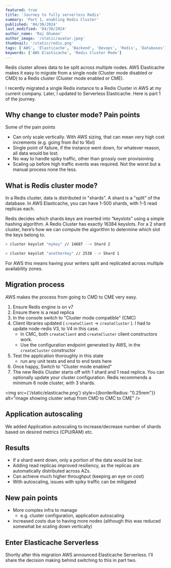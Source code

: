```yaml
---
featured: true
title: 'Journey to fully serverless Redis'
summary: 'Part 1, enabling Redis Cluster'
published: '04/30/2024'
last_modified: '04/30/2024'
author_name: 'Raj Ghuman'
author_image: '/static/avatar.jpeg'
thumbnail: '/static/redis.png'
tags: ['AWS', 'Elasticache', 'Backend', 'Devops', 'Redis', 'Databases']
keywords: ['AWS Elasticache', 'Redis Cluster Mode']
---
```



Redis cluster allows data to be split across multiple nodes. AWS Elasticache makes it easy to migrate from a single node (Cluster mode disabled or CMD) to a Redis cluster (Cluster mode enabled or CME).

I recently migrated a single Redis instance to a Redis Cluster in AWS at my current company. Later, I updated to Serverless Elasticache. Here is part 1 of the journey.

## Why change to cluster mode? Pain points

Some of the pain points

- Can only scale vertically. With AWS sizing, that can mean very high cost increments (e.g. going from 8xl to 16xl)
- Single point of failure, if the instance went down, for whatever reason, all data would be lost.
- No way to handle spiky traffic, other than grossly over provisioning
- Scaling up before high traffic events was required. Not the worst but a manual process none the less.

## What is Redis cluster mode?

In a Redis cluster, data is distributed in "shards". A shard is a "split" of the database. In AWS Elasticache, you can have 1-500 shards, with 1-5 read replicas each.

Redis decides which shards keys are inserted into “keyslots” using a simple hashing algorithm. A Redis Cluster has exactly 16384 keyslots. For a 2 shard cluster, here’s how we can compute the algorithm to determine which slot the keys belong to.

```bash
> cluster keyslot "mykey" // 14687 --> Shard 2

> cluster keyslot "anotherkey" // 2538 --> Shard 1
```

For AWS this means having your writers split and replicated across multiple availability zones.

## Migration process

AWS makes the process from going to CMD to CME very easy.

1. Ensure Redis engine is on v7
2. Ensure there is a read replica
3. In the console switch to "Cluster mode compatible" (CMC)
4. Client libraries updated ( `createClient` → `createCluster` ). I had to update node-redis V3, to V4 in this case.
   - In CMC, both `createClient` and `createCluster` client constructors work.
   - Use the configuration endpoint generated by AWS, in the `createCluster` constructor
5. Test the application thoroughly in this state
   - run any unit tests and end to end tests here
6. Once happy, Switch to "Cluster mode enabled"
7. The new Redis Cluster starts off with 1 shard and 1 read replica. You can optionally update your cluster configuration. Redis recommends a minimum 6 node cluster, with 3 shards.

<img
  src={'/static/elasticache.png'}
  style={{borderRadius: "0.25rem"}}
  alt="image showing cluster setup from CMD to CMC to CME"
/>

## Application autoscaling

We added Application autoscaling to increase/decrease number of shards based on desired metrics (CPU/RAM) etc.

## Results

- If a shard went down, only a portion of the data would be lost.
- Adding read replicas improved resiliency, as the replicas are automatically distributed across AZs.
- Can achieve much higher throughput (keeping an eye on cost)
- With autoscaling, issues with spiky traffic can be mitigated

## New pain points

- More complex infra to manage
  - e.g. cluster configuration, application autoscaling
- increased costs due to having more nodes (although this was reduced somewhat be scaling down vertically)

## Enter Elasticache Serverless

Shortly after this migration AWS announced Elasticache Serverless. I’ll share the decision making behind switching to this in part two.
